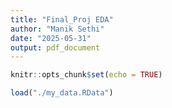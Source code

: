 ```yaml
---
title: "Final_Proj EDA"
author: "Manik Sethi"
date: "2025-05-31"
output: pdf_document
---
```


```r
knitr::opts_chunk$set(echo = TRUE)
```

```r

load("./my_data.RData")


```